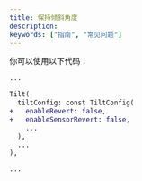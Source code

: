 ```yaml
---
title: 保持倾斜角度
description:
keywords: ["指南", "常见问题"]
---
```


你可以使用以下代码：

```diff {5-6} showLineNumbers
...

Tilt(
  tiltConfig: const TiltConfig(
+   enableRevert: false,
+   enableSensorRevert: false,
    ...
  ),
  ...
),

...
```
